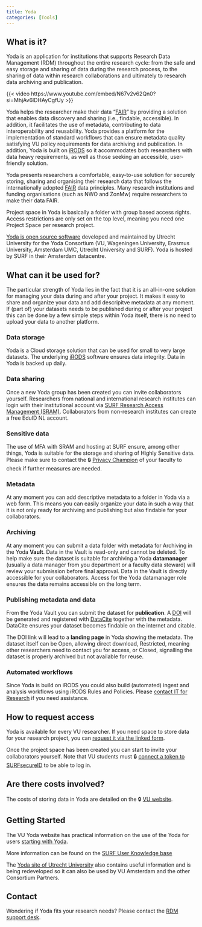 ```yaml
---
title: Yoda
categories: [Tools]
---
```


## What is it?
Yoda is an application for institutions that supports Research Data Management (RDM) throughout the entire research cycle: from the safe and easy storage and sharing of data during the research process, to the sharing of data within research collaborations and ultimately to research data archiving and publication.

{{< video https://www.youtube.com/embed/N67v2v62Qn0?si=MhjAv6lDHAyCgfUy >}}

Yoda helps the researcher make their data "[FAIR](../topics/fair-principles.qmd)" by providing a solution that enables data discovery and sharing (i.e., findable, accessible). In addition, it facilitates the use of metadata, contributing to data interoperability and reusability. Yoda provides a platform for the implementation of standard workflows that can ensure metadata quality satisfying VU policy requirements for data archiving and publication. In addition, Yoda is built on [iRODS](https://irods.org) so it accommodates both researchers with data heavy requirements, as well as those seeking an accessible, user-friendly solution.

Yoda presents researchers a comfortable, easy-to-use solution for securely storing, sharing and organising their research data that follows the internationally adopted [FAIR](../topics/fair-principles.qmd) data principles. Many research institutions and funding organisations (such as NWO and ZonMw) require researchers to make their data FAIR. 

Project space in Yoda is basically a folder with group based access rights. Access restrictions are only set on the top level, meaning you need one Project Space per research project.

[Yoda is open source software](https://github.com/UtrechtUniversity/Yoda) developed and maintained by Utrecht University for the Yoda Consortium (VU, Wageningen University, Erasmus University, Amsterdam UMC, Utrecht University and SURF). Yoda is hosted by SURF in their Amsterdam datacentre.

## What can it be used for?

The particular strength of Yoda lies in the fact that it is an all-in-one solution for managing your data during and after your project. It makes it easy to share and organize your data and add descripitve metadata at any moment. If (part of) your datasets needs to be published during or after your project this can be done by a few simple steps within Yoda itself, there is no need to upload your data to another platform. 

### Data storage
Yoda is a Cloud storage solution that can be used for small to very large datasets. The underlying [iRODS](https://irods.org) software ensures data integrity. Data in Yoda is backed up daily. 

### Data sharing
Once a new Yoda group has been created you can invite collaborators yourself. Researchers from national and international research institutes can login with their institutional account via [SURF Research Access Management (SRAM)](https://www.surf.nl/en/services/surf-research-access-management). Collaborators from non-research institutes can create a free EduID NL account. 

### Sensitive data
The use of MFA with SRAM and hosting at SURF ensure, among other things, Yoda is suitable for the storage and sharing of Highly Sensitive data. Please make sure to contact the 🔒 [Privacy Champion](https://vu.nl/en/employee/privacy-and-information-security/privacy-champions-information) of your faculty to check if further measures are needed.

### Metadata
At any moment you can add descriptive metadata to a folder in Yoda via a web form. This means you can easily organize your data in such a way that it is not only ready for archiving and publishing but also findable for your collaborators. 

### Archiving
At any moment you can submit a data folder with metadata for Archiving in the Yoda **Vault**. Data in the Vault is read-only and cannot be deleted. To help make sure the dataset is suitable for archiving a Yoda **datamanager** (usually a data manager from you department or a faculty data steward) will review your submission before final approval. Data in the Vault is directly accessible for your collaborators. Access for the Yoda datamanager role ensures the data remains accessible on the long term.

### Publishing metadata and data
From the Yoda Vault you can submit the dataset for **publication**. A [DOI](https://www.doi.org/the-identifier/what-is-a-doi/) will be generated and registered with [DataCite](https://datacite.org/) together with the metadata. DataCite ensures your dataset becomes findable on the internet and citable.

The DOI link will lead to a **landing page** in Yoda showing the metadata. The dataset itself can be Open, allowing direct download, Restricted, meaning other researchers need to contact you for access, or Closed, signalling the dataset is properly archived but not available for reuse. 

### Automated workflows
Since Yoda is build on iRODS you could also build (automated) ingest and analysis workflows using iRODS Rules and Policies. Please [contact IT for Research](mailto:itvo.it@vu.nl) if you need assistance.

## How to request access
Yoda is available for every VU researcher. If you need space to store data for your research project, you can [request it via the linked form](https://yoda.vu.nl/site/getting-started/requesting-space.html).

Once the project space has been created you can start to invite your collaborators yourself. Note that VU students must 🔒 [connect a token to SURFsecureID](https://services.vu.nl/kb_view.do?sysparm_article=KB0011809) to be able to log in.

## Are there costs involved?
The costs of storing data in Yoda are detailed on the 🔒 [VU website](https://vu.nl/en/employee/research-data-support/research-archiving-storage-cost-model). 

## Getting Started

The VU Yoda website has practical information on the use of the Yoda for users [starting with Yoda](https://yoda.vu.nl/site/getting-started/index.html).

More information can be found on the [SURF User Knowledge base](https://servicedesk.surf.nl/wiki/display/WIKI/Yoda+Hosting)

The [Yoda site of Utrecht University](https://www.uu.nl/en/research/Yoda) also contains useful information and is being redeveloped so it can also be used by VU Amsterdam and the other Consortium Partners.

## Contact
Wondering if Yoda fits your research needs? Please contact the [RDM support desk](mailto:rdm@vu.nl).
